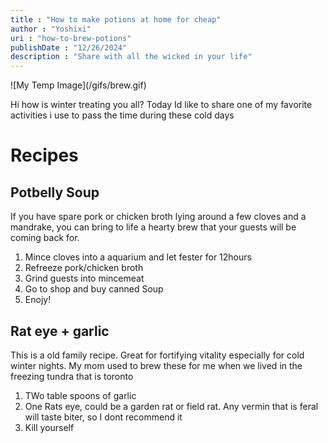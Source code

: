 ```yaml
---
title : "How to make potions at home for cheap"
author : "Yoshixi"
uri : "how-to-brew-potions"
publishDate : "12/26/2024"
description : "Share with all the wicked in your life"
---
```


<div className="flex justify-center items-center">
![My Temp Image](/gifs/brew.gif)
</div>

Hi how is winter treating you all? Today Id like to share one of my favorite activities i use to pass the time during these cold days


# Recipes

## Potbelly Soup
If you have spare pork or chicken broth lying around a few cloves and a mandrake, you can bring to life a hearty brew that your guests will be coming back for.
1. Mince cloves into a aquarium and let fester for 12hours
2. Refreeze pork/chicken broth
3. Grind guests into mincemeat
4. Go to shop and buy canned Soup
5. Enojy!


## Rat eye + garlic

This is a old family recipe. Great for fortifying vitality especially for cold winter nights. My mom used to brew these for me when we lived in the freezing tundra that is toronto
1. TWo table spoons of garlic
2. One Rats eye, could be a garden rat or field rat. Any vermin that is feral will taste biter, so I dont recommend it
4. Kill yourself